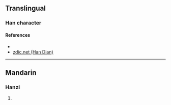 {{character info/new}}
==Translingual==

===Han character===
{{Han char|rn=85|rad=水|as=11|sn=14|four=|canj=EHTO,EWLO,XEWLO|ids=⿰氵⿱罒𧰨}}

====References====
* {{Han ref|kx=0648.281|hdz=31724.011|uh=6F48|ud=28488}}
* [http://www.zdic.net/z/1d/js/6F48.htm zdic.net (Han Dian)]

----

==Mandarin==

===Hanzi===
{{cmn-hanzi|pin=[[zōng]] ([[zong1]])|wg=tsung<sup>1</sup>}}

# {{defn|lang=cmn|sort=水11}}